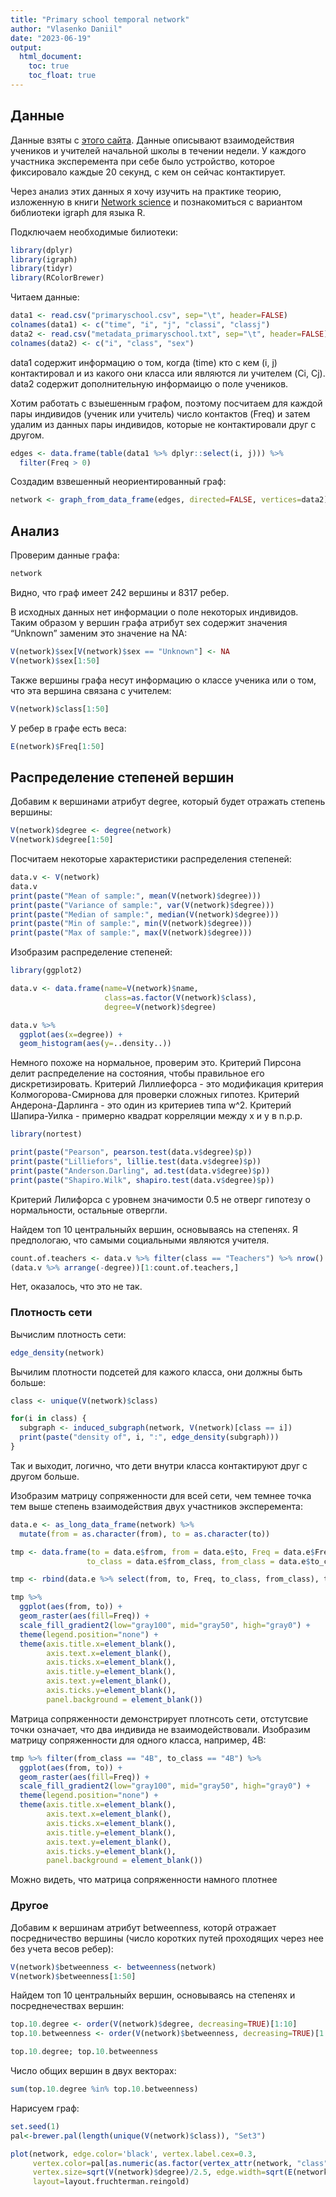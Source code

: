 ```yaml
---
title: "Primary school temporal network"
author: "Vlasenko Daniil"
date: "2023-06-19"
output: 
  html_document:
    toc: true
    toc_float: true
---
```


## Данные 

Данные взяты c [этого сайта](http://www.sociopatterns.org/datasets/primary-school-temporal-network-data). Данные описывают взаимодействия учеников и учителей начальной школы в течении недели. У каждого участника эксперемента при себе было устройство, которое фиксировало каждые 20 секунд, с кем он сейчас контактирует.

Через анализ этих данных я хочу изучить на практике теорию, изложенную в книги [Network science](http://networksciencebook.com/) и познакомиться с вариантом библиотеки igraph для языка R.

Подключаем необходимые билиотеки:
```r
library(dplyr)
library(igraph)
library(tidyr)
library(RColorBrewer)
```

Читаем данные:
```r
data1 <- read.csv("primaryschool.csv", sep="\t", header=FALSE)
colnames(data1) <- c("time", "i", "j", "classi", "classj")
data2 <- read.csv("metadata_primaryschool.txt", sep="\t", header=FALSE)
colnames(data2) <- c("i", "class", "sex")
```

data1 содержит информацию о том, когда (time) кто с кем (i, j) контактировал и из какого они класса или являются ли учителем (Ci, Cj). data2 содержит дополнительную информаицю о поле учеников. 

Хотим работать с взыешенным графом, поэтому посчитаем для каждой пары индивидов (ученик или учитель) число контактов (Freq) и затем удалим из данных пары индивидов, которые не контактировали друг с другом.
```r
edges <- data.frame(table(data1 %>% dplyr::select(i, j))) %>%
  filter(Freq > 0)
```

Создадим взвешенный неориентированный граф:
```r
network <- graph_from_data_frame(edges, directed=FALSE, vertices=data2)
```

## Анализ 

Проверим данные графа:
```r
network
```

Видно, что граф имеет 242 вершины и 8317 ребер.

В исходных данных нет информации о поле некоторых индивидов. Таким образом у вершин графа атрибут sex содержит значения "Unknown" заменим это значение на NA:
```r
V(network)$sex[V(network)$sex == "Unknown"] <- NA
V(network)$sex[1:50]
```

Также вершины графа несут информацию о классе ученика или о том, что эта вершина связана с учителем:
```r
V(network)$class[1:50]
```

У ребер в графе есть веса:
```r
E(network)$Freq[1:50]
```

## Распределение степеней вершин

Добавим к вершинами атрибут degree, который будет отражать степень вершины:
```r
V(network)$degree <- degree(network)
V(network)$degree[1:50]
```

Посчитаем некоторые характеристики распределения степеней:
```r
data.v <- V(network)
data.v
print(paste("Mean of sample:", mean(V(network)$degree)))
print(paste("Variance of sample:", var(V(network)$degree)))
print(paste("Median of sample:", median(V(network)$degree)))
print(paste("Min of sample:", min(V(network)$degree)))
print(paste("Max of sample:", max(V(network)$degree)))
```

Изобразим распределение степеней:
```r
library(ggplot2)

data.v <- data.frame(name=V(network)$name, 
                     class=as.factor(V(network)$class),
                     degree=V(network)$degree)

data.v %>%
  ggplot(aes(x=degree)) +
  geom_histogram(aes(y=..density..))
```

Немного похоже на нормальное, проверим это. Критерий Пирсона делит распределение на состояния, чтобы правильное его дискретизировать. Критерий Лиллиефорса - это модификация критерия Колмогорова-Смирнова для проверки сложных гипотез. Критерий Андерона-Дарлинга - это один из критериев типа w^2. Критерий Шапира-Уилка - примерно квадрат корреляции между x и y в n.p.p.
```r
library(nortest)

print(paste("Pearson", pearson.test(data.v$degree)$p))
print(paste("Lilliefors", lillie.test(data.v$degree)$p))
print(paste("Anderson.Darling", ad.test(data.v$degree)$p))
print(paste("Shapiro.Wilk", shapiro.test(data.v$degree)$p))
```

Критерий Лилифорса с уровнем значимости 0.5 не отверг гипотезу о нормальности, остальные отвергли.

Найдем топ 10 центральныйх вершин, основываясь на степенях. Я предпологаю, что самыми социальными являются учителя. 
```r
count.of.teachers <- data.v %>% filter(class == "Teachers") %>% nrow()
(data.v %>% arrange(-degree))[1:count.of.teachers,]
```

Нет, оказалось, что это не так.

### Плотность сети
Вычислим плотность сети:
```r
edge_density(network)
```

Вычилим плотности подсетей для кажого класса, они должны быть больше:
```r
class <- unique(V(network)$class)

for(i in class) {
  subgraph <- induced_subgraph(network, V(network)[class == i])
  print(paste("density of", i, ":", edge_density(subgraph)))
}
```

Так и выходит, логично, что дети внутри класса контактируют друг с другом больше.

Изобразим матрицу сопряженности для всей сети, чем темнее точка тем выше степень взаимодействия двух участников эксперемента:
```r
data.e <- as_long_data_frame(network) %>% 
  mutate(from = as.character(from), to = as.character(to))

tmp <- data.frame(to = data.e$from, from = data.e$to, Freq = data.e$Freq, 
                 to_class = data.e$from_class, from_class = data.e$to_class)

tmp <- rbind(data.e %>% select(from, to, Freq, to_class, from_class), tmp)

tmp %>%
  ggplot(aes(from, to)) +
  geom_raster(aes(fill=Freq)) +
  scale_fill_gradient2(low="gray100", mid="gray50", high="gray0") +
  theme(legend.position="none") +
  theme(axis.title.x=element_blank(),
        axis.text.x=element_blank(),
        axis.ticks.x=element_blank(),
        axis.title.y=element_blank(),
        axis.text.y=element_blank(),
        axis.ticks.y=element_blank(),
        panel.background = element_blank())
```

Матрица сопряженности демонстрирует плотнсоть сети, отстутсвие точки означает, что два индивида не взаимодействовали. Изобразим матрицу сопряженности для одного класса, например, 4B:
```r
tmp %>% filter(from_class == "4B", to_class == "4B") %>%
  ggplot(aes(from, to)) +
  geom_raster(aes(fill=Freq)) +
  scale_fill_gradient2(low="gray100", mid="gray50", high="gray0") +
  theme(legend.position="none") +
  theme(axis.title.x=element_blank(),
        axis.text.x=element_blank(),
        axis.ticks.x=element_blank(),
        axis.title.y=element_blank(),
        axis.text.y=element_blank(),
        axis.ticks.y=element_blank(),
        panel.background = element_blank())
```

Можно видеть, что матрица сопряженности намного плотнее

### Другое

Добавим к вершинам атрибут betweenness, которй отражает посредничество вершины
(число коротких путей проходящих через нее без учета весов ребер):
```r
V(network)$betweenness <- betweenness(network)
V(network)$betweenness[1:50]
```

Найдем топ 10 центральныйх вершин, основываясь на степенях и посреднечествах вершин:  
```r
top.10.degree <- order(V(network)$degree, decreasing=TRUE)[1:10]
top.10.betweenness <- order(V(network)$betweenness, decreasing=TRUE)[1:10]

top.10.degree; top.10.betweenness
```

Число общих вершин в двух векторах:
```r
sum(top.10.degree %in% top.10.betweenness)
```



Нарисуем граф:
```r
set.seed(1)
pal<-brewer.pal(length(unique(V(network)$class)), "Set3")

plot(network, edge.color='black', vertex.label.cex=0.3,
     vertex.color=pal[as.numeric(as.factor(vertex_attr(network, "class")))],
     vertex.size=sqrt(V(network)$degree)/2.5, edge.width=sqrt(E(network)$Freq/3000),
     layout=layout.fruchterman.reingold)
```




